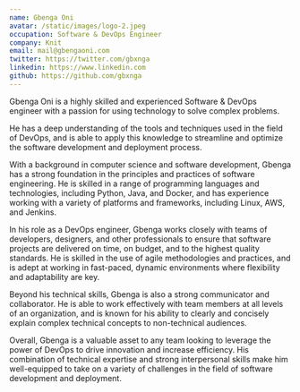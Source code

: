 ```yaml
---
name: Gbenga Oni
avatar: /static/images/logo-2.jpeg
occupation: Software & DevOps Engineer
company: Knit
email: mail@gbengaoni.com
twitter: https://twitter.com/gbxnga
linkedin: https://www.linkedin.com
github: https://github.com/gbxnga
---
```


Gbenga Oni is a highly skilled and experienced Software & DevOps engineer with a passion for using technology to solve complex problems.

He has a deep understanding of the tools and techniques used in the field of DevOps, and is able to apply this knowledge to streamline and optimize the software development and deployment process.

With a background in computer science and software development, Gbenga has a strong foundation in the principles and practices of software engineering. He is skilled in a range of programming languages and technologies, including Python, Java, and Docker, and has experience working with a variety of platforms and frameworks, including Linux, AWS, and Jenkins.

In his role as a DevOps engineer, Gbenga works closely with teams of developers, designers, and other professionals to ensure that software projects are delivered on time, on budget, and to the highest quality standards. He is skilled in the use of agile methodologies and practices, and is adept at working in fast-paced, dynamic environments where flexibility and adaptability are key.

Beyond his technical skills, Gbenga is also a strong communicator and collaborator. He is able to work effectively with team members at all levels of an organization, and is known for his ability to clearly and concisely explain complex technical concepts to non-technical audiences.
 
Overall, Gbenga is a valuable asset to any team looking to leverage the power of DevOps to drive innovation and increase efficiency. His combination of technical expertise and strong interpersonal skills make him well-equipped to take on a variety of challenges in the field of software development and deployment.